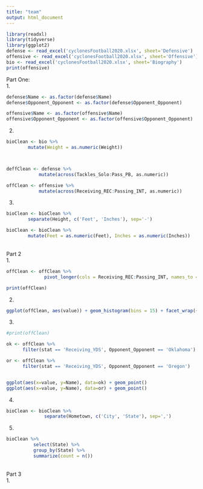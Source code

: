 ```yaml
---
title: "team"
output: html_document
---
```


```r

library(readxl)
library(tidyverse)
library(ggplot2)
defense <- read_excel('cyclonesFootball2020.xlsx', sheet='Defensive')
offensive <- read_excel('cyclonesFootball2020.xlsx', sheet='Offensive')
bio <- read_excel('cyclonesFootball2020.xlsx', sheet='Biography')
print(offensive)
```

Part One:
<br />
1.

```r

defense$Name <- as.factor(defense$Name)
defense$Opponent_Opponent <- as.factor(defense$Opponent_Opponent)

offensive$Name <- as.factor(offensive$Name)
offensive$Opponent_Opponent <- as.factor(offensive$Opponent_Opponent)

```
2.
```r

bioClean <- bio %>%
        mutate(Weight = as.numeric(Weight))



deffClean <- defense %>%
            mutate(across(Tackles_Solo:Pass_PB, as.numeric))

offClean <- offensive %>%
            mutate(across(Receiving_REC:Passing_INT, as.numeric))

```

3.
```r

bioClean <- bioClean %>% 
        separate(Height, c('Feet', 'Inches'), sep='-')

bioClean <- bioClean %>%
        mutate(Feet = as.numeric(Feet), Inches = as.numeric(Inches))

```

<br />
Part 2
<br />
1.
```r

offClean <- offClean %>%
              pivot_longer(cols = Receiving_REC:Passing_INT, names_to = "stat")

print(offClean)

```

2.
```r

ggplot(offClean, aes(value)) + geom_histogram(bins = 15) + facet_wrap(~ stat, scales = "free")

```

3.
```r

#print(offClean)

ok <- offClean %>%
      filter(stat == 'Receiving_YDS', Opponent_Opponent == 'Oklahoma')

or <- offClean %>%
      filter(stat == 'Receiving_YDS', Opponent_Opponent == 'Oregon')


ggplot(aes(x=value, y=Name), data=ok) + geom_point()
ggplot(aes(x=value, y=Name), data=or) + geom_point()

```
4.
```r

bioClean <- bioClean %>% 
              separate(Hometown, c('City', 'State'), sep=',')

```

5.
```r

bioClean %>%
          select(State) %>%
          group_by(State) %>%
          summarize(count = n())

```

<br />
Part 3 
<br />
1. 


